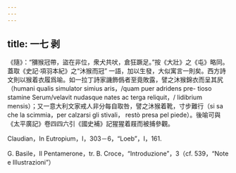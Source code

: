 ```yaml
---
---
---
```

title: 一七 剥
---




《隨》：“獼猴冠帶，盜在非位，衆犬共吠，倉狂蹶足。”按《大壯》之《屯》略同。蓋取《史記·項羽本紀》之“沐猴而冠” 一語，加以生發，大似寓言一則矣。西方詩文則以猴着衣履爲喻。如一拉丁詩家譏飾僞者至竟敗露，譬之沐猴錦衣而呈其尻（humani qualis simulator simius aris，/quam puer adridens pre- tioso stamine Serum/velavit nudasque nates ac terga reliquit，/ lidibrium mensis）；又一意大利文家戒人非分每自取咎，譬之沐猴着靴，寸步難行（si sa che la scimmia，per calzarsi gli stivali， restò presa pel piede）。後喻可與《太平廣記》卷四四六引《國史補》記猩猩着屐而被捕參觀。

Claudian，In Eutropium，I，303－6，“Loeb”，I，161.

G. Basile，Il Pentamerone，tr. B. Croce，“Introduzione”，3（cf. 539，“Note e Illustrazioni”）